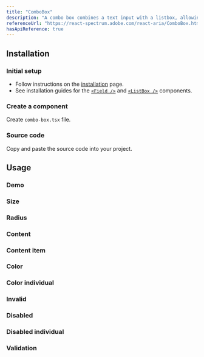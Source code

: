 ```yaml
---
title: "ComboBox"
description: "A combo box combines a text input with a listbox, allowing users to filter a list of options to items matching a query."
referenceUrl: "https://react-spectrum.adobe.com/react-aria/ComboBox.html"
hasApiReference: true
---
```


## Installation

<Steps>

### Initial setup

- Follow instructions on the [installation](/docs/overview/installation) page.
- See installation guides for the [`<Field />`](/docs/components/field) and [`<ListBox />`](/docs/components/list-box) components.

### Create a component

Create `combo-box.tsx` file.

### Source code

Copy and paste the source code into your project.

</Steps>

## Usage

### Demo

<ComponentPreview slug="comboBox/demo" />

### Size

<ComponentPreview slug="comboBox/size" />

### Radius

<ComponentPreview slug="comboBox/radius" />

### Content

<ComponentPreview slug="comboBox/content" />

### Content item

<ComponentPreview slug="comboBox/contentItem" />

### Color

<ComponentPreview slug="comboBox/color" />

### Color individual

<ComponentPreview slug="comboBox/colorIndividual" />

### Invalid

<ComponentPreview slug="comboBox/invalid" />

### Disabled

<ComponentPreview slug="comboBox/disabled" />

### Disabled individual

<ComponentPreview slug="comboBox/disabledIndividual" />

### Validation

<ComponentPreview slug="comboBox/validation" />

